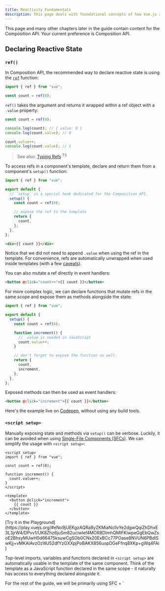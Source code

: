 ```yaml
---
title: Reactivity Fundamentals
description: This page deals with foundational concepts of how Vue.js automatically tracks and responds to changes in data, ensuring that the UI updates in real-time
---
```



<Aside title="note" title="API Reference">

This page and many other chapters later in the guide contain content for the Composition API. Your current preference is Composition API.

</Aside>

## Declaring Reactive State

### `ref()`

In Composition API, the recommended way to declare reactive state is using the <span class="custom-link">[`ref`](https://vuejs.org/api/reactivity-core.html#ref)</span> function:

```js
import { ref } from "vue";

const count = ref(0);
```

`ref()` takes the argument and returns it wrapped within a ref object with a `.value` property:

```js
const count = ref(0);

console.log(count); // { value: 0 }
console.log(count.value); // 0

count.value++;
console.log(count.value); // 1
```

> See also: <span class="custom-link">[Typing Refs](https://vuejs.org/guide/typescript/composition-api.html#typing-ref)</span> <sup>TS</sup>

To access refs in a component's template, declare and return them from a component's `setup()` function:

```js
import { ref } from "vue";

export default {
  // `setup` is a special hook dedicated for the Composition API.
  setup() {
    const count = ref(0);

    // expose the ref to the template
    return {
      count,
    };
  },
};
```

```html
<div>{{ count }}</div>
```

Notice that we did not need to append `.value` when using the ref in the template. For convenience, refs are automatically unwrapped when used inside templates (with a few <span class="custom-link">[caveats](https://vuejs.org/guide/essentials/reactivity-fundamentals.html#caveat-when-unwrapping-in-templates)</span>).

You can also mutate a ref directly in event handlers:

```html
<button @click="count++">{{ count }}</button>
```

For more complex logic, we can declare functions that mutate refs in the same scope and expose them as methods alongside the state:

```js
import { ref } from "vue";

export default {
  setup() {
    const count = ref(0);

    function increment() {
      // .value is needed in JavaScript
      count.value++;
    }

    // don't forget to expose the function as well.
    return {
      count,
      increment,
    };
  },
};
```

Exposed methods can then be used as event handlers:

```html
<button @click="increment">{{ count }}</button>
```

Here's the example live on <span class="custom-link">[Codepen](https://codepen.io/vuejs-examples/pen/WNYbaqo)</span>, without using any build tools.

### `<script setup>​`

Manually exposing state and methods via `setup()` can be verbose. Luckily, it can be avoided when using <span class="custom-link">[Single-File Components (SFCs)](https://vuejs.org/guide/scaling-up/sfc.html)</span>. We can simplify the usage with `<script setup>`:

```vue
<script setup>
import { ref } from "vue";

const count = ref(0);

function increment() {
  count.value++;
}
</script>

<template>
  <button @click="increment">
    {{ count }}
  </button>
</template>
```

<span class="custom-link">
  [Try it in the
  Playground](https://play.vuejs.org/#eNo9jUEKgzAQRa8yZKMiaNcllvYe2dgwQqiZhDhxE3L3jrW4/DPvv1/UK8Zhz6juSm82uciwIef4MOR8DImhQMIFKiwpeGgEbQwZsoE2BhsyMUwH0d66475ksuwCgSOb0CNx20ExBCc77POase8NVUN6PBdlSwKjj+vMKAlAvzOzWJ52dfYzGXXpjPoBAKX856uopDGeFfnq8XKp+gWq4FAi)
</span>

Top-level imports, variables and functions declared in `<script setup>` are automatically usable in the template of the same component. Think of the template as a JavaScript function declared in the same scope - it naturally has access to everything declared alongside it.

<Aside type="note" title="TIP">
For the rest of the guide, we will be primarily using SFC + `<script setup>` syntax for the Composition API code examples, as that is the most common usage for Vue developers.

If you are not using SFC, you can still use Composition API with the <span class="custom-link">[`setup()`](https://vuejs.org/api/composition-api-setup.html)</span> option.

</Aside>

### Why Refs?​

You might be wondering why we need refs with the `.value` instead of plain variables. To explain that, we will need to briefly discuss how Vue's reactivity system works.

When you use a ref in a template, and change the ref's value later, Vue automatically detects the change and updates the DOM accordingly. This is made possible with a dependency-tracking based reactivity system. When a component is rendered for the first time, Vue tracks every ref that was used during the render. Later on, when a ref is mutated, it will trigger a re-render for components that are tracking it.

In standard JavaScript, there is no way to detect the access or mutation of plain variables. However, we can intercept the get and set operations of an object's properties using getter and setter methods.

The `.value` property gives Vue the opportunity to detect when a ref has been accessed or mutated. Under the hood, Vue performs the tracking in its getter, and performs triggering in its setter. Conceptually, you can think of a ref as an object that looks like this:

```js
// pseudo code, not actual implementation
const myRef = {
  _value: 0,
  get value() {
    track();
    return this._value;
  },
  set value(newValue) {
    this._value = newValue;
    trigger();
  },
};
```

Another nice trait of refs is that unlike plain variables, you can pass refs into functions while retaining access to the latest value and the reactivity connection. This is particularly useful when refactoring complex logic into reusable code.

The reactivity system is discussed in more details in the <span class="custom-link">[Reactivity in Depth](https://vuejs.org/guide/extras/reactivity-in-depth.html)</span> section.

### Deep Reactivity​

Refs can hold any value type, including deeply nested objects, arrays, or JavaScript built-in data structures like `Map`.

A ref will make its value deeply reactive. This means you can expect changes to be detected even when you mutate nested objects or arrays:

```js
import { ref } from "vue";

const obj = ref({
  nested: { count: 0 },
  arr: ["foo", "bar"],
});

function mutateDeeply() {
  // these will work as expected.
  obj.value.nested.count++;
  obj.value.arr.push("baz");
}
```

Non-primitive values are turned into reactive proxies via <span class="custom-link">[`reactive()`](https://vuejs.org/guide/essentials/reactivity-fundamentals.html#reactive)</span>, which is discussed below.

It is also possible to opt-out of deep reactivity with <span class="custom-link">[shallow refs](https://vuejs.org/api/reactivity-advanced.html#shallowref)</span>. For shallow refs, only `.value` access is tracked for reactivity. Shallow refs can be used for optimizing performance by avoiding the observation cost of large objects, or in cases where the inner state is managed by an external library.

**Further Reading**

- <span class="custom-link">
    [Reduce Reactivity Overhead for Large Immutable
    Structures](https://vuejs.org/guide/best-practices/performance.html#reduce-reactivity-overhead-for-large-immutable-structures)
  </span>
- <span class="custom-link">
    [Integration with External State
    Systems](https://vuejs.org/guide/extras/reactivity-in-depth.html#integration-with-external-state-systems)
  </span>

### DOM Update Timing​

When you mutate reactive state, the DOM is updated automatically. However, it should be noted that the DOM updates are not applied synchronously. Instead, Vue buffers them until the "next tick" in the update cycle to ensure that each component updates only once no matter how many state changes you have made.

To wait for the DOM update to complete after a state change, you can use the <span class="custom-link">[nextTick()](https://vuejs.org/api/general.html#nexttick)</span> global API:

```js
import { nextTick } from "vue";

async function increment() {
  count.value++;
  await nextTick();
  // Now the DOM is updated
}
```

## reactive()​

There is another way to declare reactive state, with the `reactive()` API. Unlike a ref which wraps the inner value in a special object, `reactive()` makes an object itself reactive:

```js
import { reactive } from "vue";

const state = reactive({ count: 0 });
```

> See also: <span class="custom-link">[Typing Refs](https://vuejs.org/guide/typescript/composition-api.html#typing-reactive)</span> <sup>TS</sup>

Used in Template:

```html
<button @click="state.count++">{{ state.count }}</button>
```

Reactive objects are <span class="custom-link">[JavaScript Proxies](https://developer.mozilla.org/en-US/docs/Web/JavaScript/Reference/Global_Objects/Proxy)</span> and behave just like normal objects. The difference is that Vue is able to intercept the access and mutation of all properties of a reactive object for reactivity tracking and triggering.

`reactive()` converts the object deeply: nested objects are also wrapped with `reactive()` when accessed. It is also called by `ref()` internally when the ref value is an object. Similar to shallow refs, there is also the <span class="custom-link">[`shallowReactive()`](https://vuejs.org/api/reactivity-advanced.html#shallowreactive)</span> API for opting-out of deep reactivity.

### Reactive Proxy vs. Original​

It is important to note that the returned value from `reactive()` is a Proxy of the original object, which is not equal to the original object:

```js
const raw = {};
const proxy = reactive(raw);

// proxy is NOT equal to the original.
console.log(proxy === raw); // false
```

Only the proxy is reactive - mutating the original object will not trigger updates. Therefore, the best practice when working with Vue's reactivity system is to exclusively use the proxied versions of your state.

To ensure consistent access to the proxy, calling `reactive()` on the same object always returns the same proxy, and calling `reactive()` on an existing proxy also returns that same proxy:

```js
// calling reactive() on the same object returns the same proxy
console.log(reactive(raw) === proxy); // true

// calling reactive() on a proxy returns itself
console.log(reactive(proxy) === proxy); // true
```

This rule applies to nested objects as well. Due to deep reactivity, nested objects inside a reactive object are also proxies:

```js
const proxy = reactive({});

const raw = {};
proxy.nested = raw;

console.log(proxy.nested === raw); // false
```

### Limitations of `reactive()​`

The `reactive()` API has a few limitations:

1. Limited value types: it only works for object types (objects, arrays, and <span class="custom-link">[collection types](https://developer.mozilla.org/en-US/docs/Web/JavaScript/Reference/Global_Objects#keyed_collections)</span> such as `Map` and `Set`). It cannot hold <span class="custom-link">[primitive types](https://developer.mozilla.org/en-US/docs/Glossary/Primitive)</span> such as `string`, `number` or `boolean`.

2. Cannot replace entire object: since Vue's reactivity tracking works over property access, we must always keep the same reference to the reactive object. This means we can't easily "replace" a reactive object because the reactivity connection to the first reference is lost:

```js
let state = reactive({ count: 0 });

// the above reference ({ count: 0 }) is no longer being tracked
// (reactivity connection is lost!)
state = reactive({ count: 1 });
```

3. Not destructure-friendly: when we destructure a reactive object's primitive type property into local variables, or when we pass that property into a function, we will lose the reactivity connection:

```js
const state = reactive({ count: 0 });

// count is disconnected from state.count when destructured.
let { count } = state;
// does not affect original state
count++;

// the function receives a plain number and
// won't be able to track changes to state.count
// we have to pass the entire object in to retain reactivity
callSomeFunction(state.count);
```

Due to these limitations, we recommend using `ref()` as the primary API for declaring reactive state.

## Additional Ref Unwrapping Details​

### As Reactive Object Property​

A ref is automatically unwrapped when accessed or mutated as a property of a reactive object. In other words, it behaves like a normal property:

```js
const count = ref(0);
const state = reactive({
  count,
});

console.log(state.count); // 0

state.count = 1;
console.log(count.value); // 1
```

If a new ref is assigned to a property linked to an existing ref, it will replace the old ref:

```js
const otherCount = ref(2);

state.count = otherCount;
console.log(state.count); // 2
// original ref is now disconnected from state.count
console.log(count.value); // 1
```

Ref unwrapping only happens when nested inside a deep reactive object. It does not apply when it is accessed as a property of a <span class="custom-link">[shallow reactive object](https://vuejs.org/api/reactivity-advanced.html#shallowreactive)</span>.

### Caveat in Arrays and Collections​

Unlike reactive objects, there is no unwrapping performed when the ref is accessed as an element of a reactive array or a native collection type like `Map`:

```js
const books = reactive([ref("Vue 3 Guide")]);
// need .value here
console.log(books[0].value);

const map = reactive(new Map([["count", ref(0)]]));
// need .value here
console.log(map.get("count").value);
```

### Caveat when Unwrapping in Templates​

Ref unwrapping in templates only applies if the ref is a top-level property in the template render context.

In the example below, `count` and `object` are top-level properties, but `object.id` is not:

```js
const count = ref(0);
const object = { id: ref(1) };
```

Therefore, this expression works as expected:

```html
{{ count + 1 }}
```

...while this one does NOT:

```html
{{ object.id + 1 }}
```

The rendered result will be `[object Object]1` because `object.id` is not unwrapped when evaluating the expression and remains a ref object. To fix this, we can destructure `id` into a top-level property:

```js
const { id } = object;
```

```html
{{ id + 1 }}
```

Now the render result will be `2`.

Another thing to note is that a ref does get unwrapped if it is the final evaluated value of a text interpolation (i.e. a `{{ }}` tag), so the following will render `1`:

```html
{{ object.id }}
```

This is just a convenience feature of text interpolation and is equivalent to `{{ object.id.value }}`.
